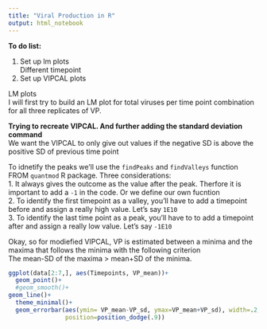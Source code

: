 ```yaml
---
title: "Viral Production in R"
output: html_notebook
---
```


**To do list:**

1. Set up lm plots\
  Different timepoint\
2. Set up VIPCAL plots



LM plots\
I will first try to build an LM plot for total viruses per time point combination
for all three replicates of VP.\




**Trying to recreate VIPCAL. And further adding the standard deviation command**\
We want the VIPCAL to only give out values if the negative SD is above the positive 
SD of previous time point


To idnetify the peaks we'll use the `findPeaks` and `findValleys` function FROM 
`quantmod` R package. Three considerations:\
1. It always gives the outcome as the value after the peak. Therfore it is important
to add a `-1` in the code. Or we define our own fucntion\
2. To identify the first timepoint as a valley, you'll have to add a timepoint before
and assign a really high value. Let's say `1E10`\
3. To identify the last time point as a peak, you'll have to to add a timepoint after
and assign a really low value. Let's say `-1E10`





Okay, so for modiefied VIPCAL, VP is estimated between a minima and the maxima that follows the minima
with the following criterion\
The mean-SD of the maxima > mean+SD of the minima. 

```r
ggplot(data[2:7,], aes(Timepoints, VP_mean))+
  geom_point()+
  #geom_smooth()+
geom_line()+
  theme_minimal()+
  geom_errorbar(aes(ymin= VP_mean-VP_sd, ymax=VP_mean+VP_sd), width=.2,
                position=position_dodge(.9))
```

  
  
